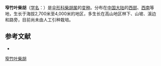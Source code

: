 {{NoteTA|G1=LS}}
{{Infraspeciesbox
| name = 窄竹叶柴胡
| status = 
| status_system = 
| image =
| genus = Bupleurum
| species =  ''''
| varietas = stenophyllum
| authority = (Wolff) Shan et Y. Li
}}

'''窄竹叶柴胡'''（[[学名|学名]]：{{lang|la|''Bupleurum marginatum'' var. ''stenophyllum''}}）是[[伞形科|伞形科]][[柴胡属|柴胡属]]的[[变种|变种]]。分布在[[中国大陆|中国大陆]]的[[西部|西部]]、[[西南|西南]]等地，生长于海拔2,700米至4,000米的地区，多生长在高山地区林下、山坡、溪边和路旁，目前尚未由人工引种栽培。

== 参考文献 ==
<div class="references-small">
* {{cite web| url =http://www.bioinfo.cn/db05/KmzwSpecies.php?action=view&id=29729| title =窄竹叶柴胡（变种）| work =《中国高等植物数据库全库》| publisher =中国科学院微生物研究所| author =昆明植物研究所| accessdate =2009-02-26| deadurl =yes| archiveurl =https://web.archive.org/web/20160305024403/http://www.bioinfo.cn/db05/KmzwSpecies.php?action=view&id=29729| archivedate =2016-03-05}}
</div>
{{Taxonbar|from=Q18231197}}

[[Category:柴胡属|窄竹叶柴胡]]


{{Apiales-stub}}